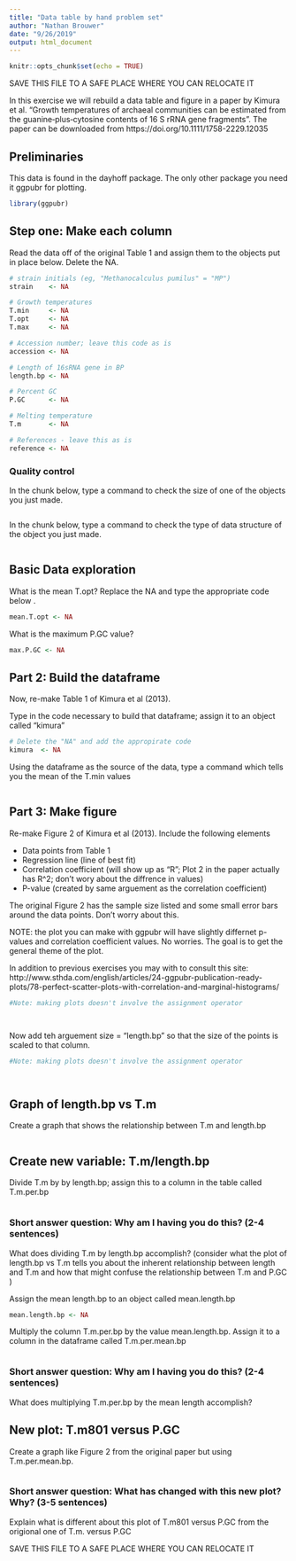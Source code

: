 ```yaml
---
title: "Data table by hand problem set"
author: "Nathan Brouwer"
date: "9/26/2019"
output: html_document
---
```


```r
knitr::opts_chunk$set(echo = TRUE)
```



SAVE THIS FILE TO A SAFE PLACE WHERE YOU CAN RELOCATE IT

In this exercise we will rebuild a data table and figure in a paper by Kimura et al. "Growth temperatures of archaeal communities can be estimated from the guanine‐plus‐cytosine contents of 16 S rRNA gene fragments".  The paper can be downloaded from https://doi.org/10.1111/1758-2229.12035


## Preliminaries

This data is found in the dayhoff package.  The only other package you need it ggpubr for plotting.

```r

library(ggpubr)

```



## Step one: Make each column

Read the data off of the original Table 1 and assign them to the objects put in place below.  Delete the NA. 

```r
# strain initials (eg, "Methanocalculus pumilus" = "MP")
strain    <- NA

# Growth temperatures
T.min     <- NA
T.opt     <- NA
T.max     <- NA

# Accession number; leave this code as is
accession <- NA

# Length of 16sRNA gene in BP
length.bp <- NA

# Percent GC
P.GC      <- NA

# Melting temperature
T.m       <- NA

# References - leave this as is
reference <- NA


```


### Quality control

In the chunk below, type a command to check the size of one of the objects you just made.
```r


```


In the chunk below, type a command to check the type of data structure of the object you just made.
```r


```



## Basic Data exploration

What is the mean T.opt?  Replace the NA and type the appropriate code below .

```r
mean.T.opt <- NA

```

What is the maximum P.GC value?

```r

max.P.GC <- NA

```



## Part 2: Build the dataframe

Now, re-make Table 1 of Kimura et al (2013).

Type in the code necessary to build that dataframe; assign it to an object called "kimura"

```r
# Delete the "NA" and add the appropirate code
kimura  <- NA
```

Using the dataframe as the source of the data, type a command which tells you the mean of the T.min values

```r




```


## Part 3: Make figure

Re-make Figure 2 of Kimura et al (2013).  Include the following elements 

* Data points from Table 1
* Regression line (line of best fit)
* Correlation coefficient (will show up as "R"; Plot 2 in the paper actually has R^2; don't wory about the diffrence in values)
* P-value (created by same arguement as the correlation coefficient)

The original Figure 2 has the sample size listed and some small error bars around the data points.  Don't worry about this.

NOTE: the plot you can make with ggpubr will have slightly differnet p-values and correlation coefficient values.  No worries.  The goal is to get the general theme of the plot.

In addition to previous exercises you may with to consult this site:
http://www.sthda.com/english/articles/24-ggpubr-publication-ready-plots/78-perfect-scatter-plots-with-correlation-and-marginal-histograms/


```r
#Note: making plots doesn't involve the assignment operator




```


Now add teh arguement size = "length.bp" so that the size of the points is scaled to that column.

```r
#Note: making plots doesn't involve the assignment operator




```


## Graph of length.bp vs T.m

Create a graph that shows the relationship between T.m and length.bp

```r




```



## Create new variable: T.m/length.bp


Divide T.m by by length.bp; assign this to a column in the table called T.m.per.bp


```r






```


### Short answer question: Why am I having you do this? (2-4 sentences)

What does dividing T.m by length.bp accomplish?  (consider what the plot of length.bp vs T.m tells you about the inherent relationship between length and T.m and how that might confuse the relationship between T.m and P.GC )





Assign the mean length.bp to an object called mean.length.bp
```r

mean.length.bp <- NA

```


Multiply the column T.m.per.bp by the value mean.length.bp.  Assign it to a column in the dataframe called T.m.per.mean.bp

```r






```



### Short answer question: Why am I having you do this? (2-4 sentences)

What does multiplying T.m.per.bp by the mean length accomplish?




## New plot: T.m801 versus P.GC


Create a graph like Figure 2 from the original paper but using T.m.per.mean.bp.

```r




```



### Short answer question:  What has changed with this new plot? Why? (3-5 sentences)

Explain what is different about this plot of T.m801 versus P.GC from the origional one of T.m. versus P.GC



SAVE THIS FILE TO A SAFE PLACE WHERE YOU CAN RELOCATE IT
